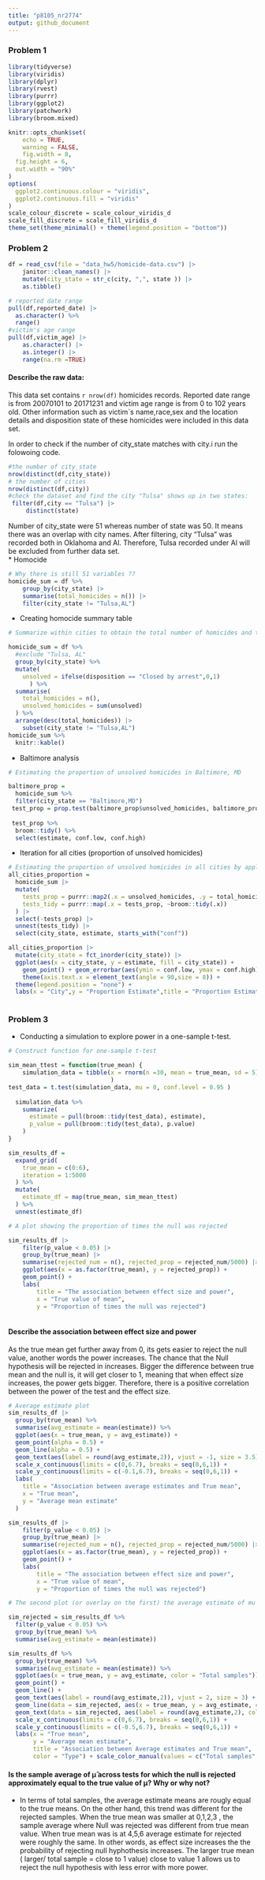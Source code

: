 ```yaml
---
title: "p8105_nr2774"
output: github_document
---
```


### Problem 1

```r
library(tidyverse)
library(viridis)
library(dplyr)
library(rvest)
library(purrr)
library(ggplot2)
library(patchwork)
library(broom.mixed)

knitr::opts_chunk$set(
	echo = TRUE,
	warning = FALSE,
	fig.width = 8, 
  fig.height = 6,
  out.width = "90%"
)
options(
  ggplot2.continuous.colour = "viridis",
  ggplot2.continuous.fill = "viridis"
)
scale_colour_discrete = scale_colour_viridis_d
scale_fill_discrete = scale_fill_viridis_d
theme_set(theme_minimal() + theme(legend.position = "bottom"))
```


### Problem 2

```r

df = read_csv(file = "data_hw5/homicide-data.csv") |> 
    janitor::clean_names() |> 
    mutate(city_state = str_c(city, ",", state )) |>
    as.tibble()


```


```r
# reported date range 
pull(df,reported_date) |> 
  as.character() %>% 
  range()
#victim's age range
pull(df,victim_age) |> 
    as.character() |> 
    as.integer() |>  
    range(na.rm =TRUE)
```

#### Describe the raw data:
This data set contains `r nrow(df)` homicides records. Reported date range is from 20070101 to 20171231 and victim age range is from 0 to 102 years old. Other information such as victim`s name,race,sex and the location details and disposition state of these homicides were included in this data set. 

In order to check if the number of city_state matches with city.i run the folowoing code.

```r
#the number of city_state 
nrow(distinct(df,city_state))
# the number of cities
nrow(distinct(df,city))
#check the dataset and find the city "Tulsa" shows up in two states:
 filter(df,city == "Tulsa") |> 
     distinct(state)
```

Number of city_state were 51 whereas number of state was 50. It means there was an overlap with city names. After filtering, city "Tulsa" was recorded both in Oklahoma and Al. Therefore, Tulsa recorded under Al will be excluded from further data set.  
* Homocide 

```r
# Why there is still 51 variables ??
homicide_sum = df %>% 
    group_by(city_state) |> 
    summarise(total_homicides = n()) |> 
    filter(city_state != "Tulsa,AL")

```

* Creating homocide summary table 

```r
# Summarize within cities to obtain the total number of homicides and the number of unsolved homicides

homicide_sum = df %>% 
  #exclude "Tulsa, AL"
  group_by(city_state) %>% 
  mutate(
    unsolved = ifelse(disposition == "Closed by arrest",0,1)
      ) %>% 
  summarise(
    total_homicides = n(),
    unsolved_homicides = sum(unsolved)
  ) %>% 
  arrange(desc(total_homicides)) |> 
    subset(city_state != "Tulsa,AL")
homicide_sum %>% 
  knitr::kable() 
```

* Baltimore analysis

```r
# Estimating the proportion of unsolved homicides in Baltimore, MD

baltimore_prop = 
  homicide_sum %>%
  filter(city_state == "Baltimore,MD")
 test_prop = prop.test(baltimore_prop$unsolved_homicides, baltimore_prop$total_homicides)
 
 test_prop %>% 
  broom::tidy() %>% 
  select(estimate, conf.low, conf.high)

```

* Iteration for all cities (proportion of unsolved homicides)

```r
# Estimating the proportion of unsolved homicides in all cities by applying iteration 
all_cities_proportion = 
  homicide_sum |> 
  mutate(
    tests_prop = purrr::map2(.x = unsolved_homicides, .y = total_homicides, ~prop.test(x = .x, n = .y)),
    tests_tidy = purrr::map(.x = tests_prop, ~broom::tidy(.x))
  ) |>  
  select(-tests_prop) |>  
  unnest(tests_tidy) |>  
  select(city_state, estimate, starts_with("conf"))

```


```r
all_cities_proportion |>  
  mutate(city_state = fct_inorder(city_state)) |>  
  ggplot(aes(x = city_state, y = estimate, fill = city_state)) + 
    geom_point() + geom_errorbar(aes(ymin = conf.low, ymax = conf.high)) +
    theme(axis.text.x = element_text(angle = 90,size = 8)) +
  theme(legend.position = "none") +
  labs(x = "City",y = "Proportion Estimate",title = "Proportion Estimates for All Cities")
      
```


### Problem 3

* Conducting a simulation to explore power in a one-sample t-test.

```r
# Construct function for one-sample t-test

sim_mean_ttest = function(true_mean) {
    simulation_data = tibble(x = rnorm(n =30, mean = true_mean, sd = 5)
                             )
test_data = t.test(simulation_data, mu = 0, conf.level = 0.95 ) 
    
  simulation_data %>% 
    summarize(
      estimate = pull(broom::tidy(test_data), estimate),
      p_value = pull(broom::tidy(test_data), p.value)
    )
}

sim_results_df = 
  expand_grid(
    true_mean = c(0:6), 
    iteration = 1:5000
  ) %>%
  mutate(
    estimate_df = map(true_mean, sim_mean_ttest)
  ) %>% 
  unnest(estimate_df)
```


```r
# A plot showing the proportion of times the null was rejected

sim_results_df |>
    filter(p_value < 0.05) |> 
    group_by(true_mean) |> 
    summarise(rejected_num = n(), rejected_prop = rejected_num/5000) |> 
    ggplot(aes(x = as.factor(true_mean), y = rejected_prop)) + 
    geom_point() +
    labs(
        title = "The association between effect size and power",
        x = "True value of mean", 
        y = "Proportion of times the null was rejected") 
    
```

#### Describe the association between effect size and power

As the true mean get further away from 0, its gets easier to reject the null value, another words the power increases. The chance that the Null hypothesis will be rejected in increases. Bigger the difference between true mean and the null is, it will get closer to 1, meaning that when effect size increases, the power gets bigger. Therefore, there is a positive correlation between the power of the test and the effect size. 


```r
# Average estimate plot 
sim_results_df |>  
  group_by(true_mean) %>% 
  summarise(avg_estimate = mean(estimate)) %>% 
  ggplot(aes(x = true_mean, y = avg_estimate)) +
  geom_point(alpha = 0.5) +
  geom_line(alpha = 0.5) +
  geom_text(aes(label = round(avg_estimate,2)), vjust = -1, size = 3.5) + 
  scale_x_continuous(limits = c(0,6.7), breaks = seq(0,6,1)) +
  scale_y_continuous(limits = c(-0.1,6.7), breaks = seq(0,6,1)) +
  labs(
    title = "Association between average estimates and True mean",
    x = "True mean",
    y = "Average mean estimate"
  ) 
```


```r
sim_results_df |> 
    filter(p_value < 0.05) |> 
    group_by(true_mean) |> 
    summarise(rejected_num = n(), rejected_prop = rejected_num/5000) |> 
    ggplot(aes(x = as.factor(true_mean), y = rejected_prop)) + 
    geom_point() +
    labs(
        title = "The association between effect size and power",
        x = "True value of mean", 
        y = "Proportion of times the null was rejected") 

```


```r
# The second plot (or overlay on the first) the average estimate of mu only in samples for which the null was rejected on the y axis and the true value of mu on the x axis.

sim_rejected = sim_results_df %>% 
  filter(p_value < 0.05) %>% 
  group_by(true_mean) %>% 
  summarise(avg_estimate = mean(estimate)) 

sim_results_df %>% 
  group_by(true_mean) %>% 
  summarise(avg_estimate = mean(estimate)) %>% 
  ggplot(aes(x = true_mean, y = avg_estimate, color = "Total samples")) +
  geom_point() +
  geom_line() + 
  geom_text(aes(label = round(avg_estimate,2)), vjust = 2, size = 3) +     geom_point(data = sim_rejected, aes(color = "Rejected samples")) +
  geom_line(data = sim_rejected, aes(x = true_mean, y = avg_estimate, color = "Rejected samples")) + 
  geom_text(data = sim_rejected, aes(label = round(avg_estimate,2), color = "Rejected samples"), vjust = -1, size = 3.5) + 
  scale_x_continuous(limits = c(0,6.7), breaks = seq(0,6,1)) +
  scale_y_continuous(limits = c(-0.5,6.7), breaks = seq(0,6,1)) +
  labs(x = "True mean",
       y = "Average mean estimate",
       title = "Association between Average estimates and True mean",
       color = "Type") + scale_color_manual(values = c("Total samples" = 'darkblue', "Rejected samples" = "darkred"))
```

#### Is the sample average of μ̂  across tests for which the null is rejected approximately equal to the true value of μ? Why or why not?

* In terms of total samples, the average estimate means are rougly equal to the true means. On the other hand, this trend was different for the rejected samples. When the true mean was smaller at 0,1,2,3 , the sample average where Null was rejected was different from true mean value. When true mean was is at 4,5,6 average estimate for rejected were roughly the same. In other words, as effect size increases the the probability of rejecting null hyphothesis increases. The larger true mean ( larger/ total sample = close to 1 value) close to value 1 allows us to reject the null hypothesis with less error with more power.    











